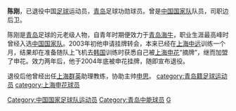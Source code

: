 {{Football player infobox
| playername = 陈刚
| fullname = 陈刚
| englishfullname = Chen Gang
| height = {{height|m=1.77}}
| dateofbirth = {{birth date and age|1972|3|9}}
| countryofbirth = {{CHN}}
| cityofbirth = [[山东|山东]][[青岛|青岛]]
| currentclub = 已退役
| position = 后卫
| years = 1994-2002年<br/>2003-2004年
| clubs = [[青岛海牛|青岛海牛]]<br/>[[上海申花|上海申花]]
| caps(goals) = 148{{0}}(3)<br/>{{0}}29{{0}}(0)
| nationalyears = 2000-2002年
| nationalteam = {{fb|CHN}}
| nationalcaps(goals) =
|}}
'''陈刚'''{{BD|1972年|3月9日|||C}}，已退役中国[[足球|足球]]运动员，[[青岛中能足球俱乐部|青岛]]足球功勋球员。曾是[[中国国家足球队|中国国家队]]队员，司职边后卫。

陈刚是[[青岛中能足球俱乐部|青岛]]足球的元老级人物，自青年时期便效力于[[青岛中能足球俱乐部|青岛海牛]]，职业生涯最高峰时曾经入选[[中国国家足球队|中国国家队]]。2003年初他申请挂牌转会，本来已经在[[上海中远|上海中远]]训练一个月，结果却在准备随队上飞机去[[韩国|韩国]]训练时获悉自己被[[上海申花|上海申花]]“摘牌”，继而加盟了申花。效力两年后，他于2004年底被申花挂牌，随即宣布退役。

退役后他曾经出任[[上海七斗星足球俱乐部|上海群英]]助理教练，协助主帅[[申思|申思]]。
{{2000年亚洲杯足球赛中国参赛名单}}
{{DEFAULTSORT:CHEN Gang}}
[[Category:中国国家足球队运动员|Category:中国国家足球队运动员]]
[[category:青岛籍足球运动员|category:青岛籍足球运动员]]
[[Category:青岛中能球员|Category:青岛中能球员]]
[[category:上海申花球员|category:上海申花球员]]
[[Category:陈姓|G]]